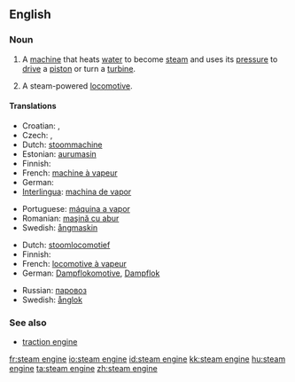 ==English==

===Noun===
{{en-noun|sg=[[steam]] [[engine]]}}

# A [[machine]] that heats [[water]] to become [[steam]] and uses its [[pressure]] to [[drive]] a [[piston]] or turn a [[turbine]].
# {{UK}} A steam-powered [[locomotive]].

====Translations====
{{trans-top|machine}}
* Croatian: {{t-|hr|parni stroj|m}}, {{t-|hr|parostroj|m}}
* Czech: {{t-|cs|parní stroj|m}}, {{t-|cs|parostroj|m}}
* Dutch: [[stoommachine]] {{f}}
* Estonian: [[aurumasin]]
* Finnish: {{t-|fi|höyrykone}}
* French: [[machine à vapeur]] {{f}}
* German: {{t+|de|Dampfmaschine|f}}
* [[Interlingua]]: [[machina de vapor]]
{{trans-mid}}
* Portuguese: [[máquina a vapor]] {{f}}
* Romanian: [[maşină cu abur]]
* Swedish: [[ångmaskin]] {{c}}
{{trans-bottom}}

{{trans-top|locomotive}}
* Dutch: [[stoomlocomotief]] 
* Finnish: {{t-|fi|höyryveturi}}
* French: [[locomotive à vapeur]] {{f}}
* German: [[Dampflokomotive]], [[Dampflok]] {{f}}
{{trans-mid}}
* Russian: [[паровоз]] 
* Swedish: [[ånglok]] {{n}}
{{trans-bottom}}

===See also===
*[[traction engine]]

[[fr:steam engine]]
[[io:steam engine]]
[[id:steam engine]]
[[kk:steam engine]]
[[hu:steam engine]]
[[ta:steam engine]]
[[zh:steam engine]]